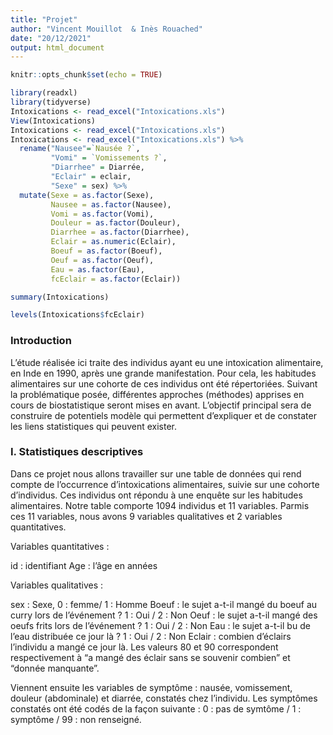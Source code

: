 ```yaml
---
title: "Projet"
author: "Vincent Mouillot  & Inès Rouached"
date: "20/12/2021"
output: html_document
---
```


```r
knitr::opts_chunk$set(echo = TRUE)
```

```r
library(readxl)
library(tidyverse)
Intoxications <- read_excel("Intoxications.xls")
View(Intoxications)
Intoxications <- read_excel("Intoxications.xls")
Intoxications <- read_excel("Intoxications.xls") %>%
  rename("Nausee"=`Nausée ?`,
         "Vomi" = `Vomissements ?`,
         "Diarrhee" = Diarrée,
         "Eclair" = eclair,
         "Sexe" = sex) %>%
  mutate(Sexe = as.factor(Sexe),
         Nausee = as.factor(Nausee),
         Vomi = as.factor(Vomi),
         Douleur = as.factor(Douleur),
         Diarrhee = as.factor(Diarrhee), 
         Eclair = as.numeric(Eclair),
         Boeuf = as.factor(Boeuf),
         Oeuf = as.factor(Oeuf),
         Eau = as.factor(Eau),
         fcEclair = as.factor(Eclair))

summary(Intoxications)

levels(Intoxications$fcEclair)

```
### Introduction

L’étude réalisée ici traite des individus ayant eu une intoxication alimentaire, en Inde en 1990, après une grande manifestation. Pour cela, les habitudes alimentaires sur une cohorte de ces individus ont été répertoriées. Suivant la problématique posée, différentes approches (méthodes) apprises en cours de biostatistique seront mises en avant.
L’objectif principal sera de construire de potentiels modèle qui permettent d’expliquer et de constater les liens statistiques qui peuvent exister.

### I.	Statistiques descriptives

Dans ce projet nous allons travailler sur une table de données qui rend compte de l’occurrence d'intoxications alimentaires, suivie sur une cohorte d’individus. Ces individus ont répondu à une enquête sur les habitudes alimentaires.
Notre table comporte 1094 individus et 11 variables.
Parmis ces 11 variables, nous avons 9 variables qualitatives et 2 variables quantitatives.

Variables quantitatives :

id : identifiant
Age : l'âge en années


Variables qualitatives :

sex : Sexe, 0 : femme/ 1 : Homme
Boeuf : le sujet a-t-il mangé du boeuf au curry lors de l'événement ? 1 : Oui / 2 : Non
Oeuf : le sujet a-t-il mangé des oeufs frits lors de l'événement ? 1 : Oui / 2 : Non
Eau : le sujet a-t-il bu de l'eau distribuée ce jour là ? 1 : Oui / 2 : Non
Eclair : combien d'éclairs l'individu a mangé ce jour là. Les valeurs 80 et 90 correspondent respectivement à "a mangé des éclair sans se souvenir combien" et "donnée manquante".

Viennent ensuite les variables de symptôme : nausée, vomissement, douleur (abdominale) et diarrée, constatés chez l'individu. Les symptômes constatés ont été codés de la façon suivante :
0 : pas de symtôme / 1 : symptôme / 99 : non renseigné.

###

